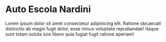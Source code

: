
<Meta title="Introduction|Welcome" />

# Auto Escola Nardini

Lorem ipsum dolor sit amet consectetur adipisicing elit. Ratione
obcaecati distinctio ab magni fugit dolor, esse minus voluptate
repudiandae! Itaque sunt totam soluta iure libero quia fugiat fugit
ratione aperiam!
